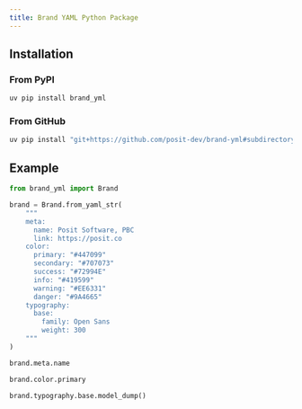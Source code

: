 ```yaml
---
title: Brand YAML Python Package
---
```


## Installation

### From PyPI

```bash
uv pip install brand_yml
```

### From GitHub

```bash
uv pip install "git+https://github.com/posit-dev/brand-yml#subdirectory=pkg-py"
```

## Example

```python
from brand_yml import Brand

brand = Brand.from_yaml_str(
    """
    meta:
      name: Posit Software, PBC
      link: https://posit.co
    color:
      primary: "#447099"
      secondary: "#707073"
      success: "#72994E"
      info: "#419599"
      warning: "#EE6331"
      danger: "#9A4665"
    typography:
      base:
        family: Open Sans
        weight: 300
    """
)
```

```python
brand.meta.name
```

```python
brand.color.primary
```

```python
brand.typography.base.model_dump()
```

